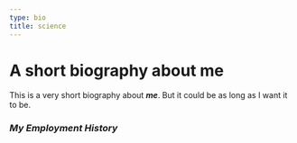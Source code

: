 ```yaml
---
type: bio
title: science
---
```



# A short biography about me
This is a very short biography about **_me_**. But it 
could be as long as I want it to be.
### ***My Employment History***

<EmploymentHistory />